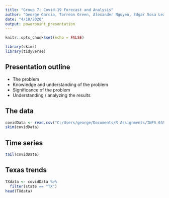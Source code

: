 ```yaml
---
title: "Group 7: Covid-19 Forecast and Analysis"
author: "George Garcia, Torreon Green, Alexander Nguyen, Edgar Sosa Leal"
date: "4/18/2020"
output: powerpoint_presentation
---
```


```r
knitr::opts_chunk$set(echo = FALSE)
```

```r
library(skimr)
library(tidyverse)
```

## Presentation outline

- The problem
- Knowledge and understanding of the problem
- Significance of the problem
- Understanding / analyzing the results

## The data

```r
covidData <- read.csv("C:/Users/george/Documents/R Assignments/INFS 6359 Data Mining for Business Analytics/Group-7-Covid-19-ML-Project/covid-statistics-by-us-states-daily-updates.csv", header = TRUE)
skim(covidData)
```

## Time series

```r
tail(covidData)
```

## Texas trends

```r
TXdata <- covidData %>%
  filter(state == "TX")
head(TXdata)
```

